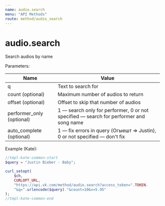 ```yaml
---
name: audio.search
menu: "API Methods"
route: method/audio_search
---
```


# audio.search

Search audios by name

Parameters:

|Name|Value|
|---|---|
|q|Text to search for|
|count (optional)|Maximum number of audios to return|
|offset (optional)|Offset to skip that number of audios|
|performer_only (optional)|1 — search only for performer, 0 or not specified — search for performer and song name|
|auto_complete (optional)|1 — fix errors in query (Огыешт => Justin), 0 or not specified — don't fix|

Example (Kate):
```php
//tmpl-kate-common-start
$query = "Justin Bieber - Baby";

curl_setopt(
    $ch,
    CURLOPT_URL,
    "https://api.vk.com/method/audio.search?access_token=".TOKEN.
    "&q=".urlencode($query)."&count=10&v=5.95"
);
//tmpl-kate-common-end
```